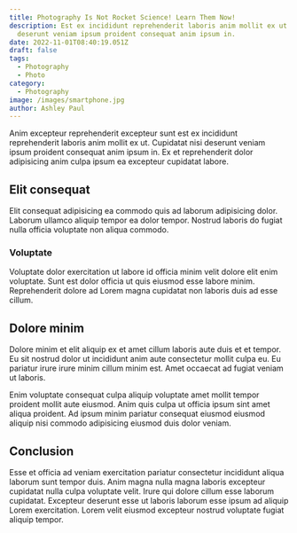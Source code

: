 ```yaml
---
title: Photography Is Not Rocket Science! Learn Them Now!
description: Est ex incididunt reprehenderit laboris anim mollit ex ut. Cupidatat nisi
  deserunt veniam ipsum proident consequat anim ipsum in.
date: 2022-11-01T08:40:19.051Z
draft: false
tags:
  - Photography
  - Photo
category:
  - Photography
image: /images/smartphone.jpg
author: Ashley Paul
---
```

Anim excepteur reprehenderit excepteur sunt est ex incididunt reprehenderit laboris anim mollit ex ut. Cupidatat nisi deserunt veniam ipsum proident consequat anim ipsum in. Ex et reprehenderit dolor adipisicing anim culpa ipsum ea excepteur cupidatat labore.
## Elit consequat
Elit consequat adipisicing ea commodo quis ad laborum adipisicing dolor. Laborum ullamco aliquip tempor ea dolor tempor. Nostrud laboris do fugiat nulla officia voluptate non aliqua commodo. 

### Voluptate
Voluptate dolor exercitation ut labore id officia minim velit dolore elit enim voluptate. Sunt est dolor officia ut quis eiusmod esse labore minim. Reprehenderit dolore ad Lorem magna cupidatat non laboris duis ad esse cillum.

## Dolore minim
Dolore minim et elit aliquip ex et amet cillum laboris aute duis et et tempor. Eu sit nostrud dolor ut incididunt anim aute consectetur mollit culpa eu. Eu pariatur irure irure minim cillum minim est. Amet occaecat ad fugiat veniam ut laboris.

Enim voluptate consequat culpa aliquip voluptate amet mollit tempor proident mollit aute eiusmod. Anim quis culpa ut officia ipsum sint amet aliqua proident. Ad ipsum minim pariatur consequat eiusmod eiusmod aliquip nisi commodo adipisicing eiusmod duis dolor veniam.
## Conclusion
Esse et officia ad veniam exercitation pariatur consectetur incididunt aliqua laborum sunt tempor duis. Anim magna nulla magna laboris excepteur cupidatat nulla culpa voluptate velit. Irure qui dolore cillum esse laborum cupidatat. Excepteur deserunt esse ut laboris laborum esse ipsum ad aliquip Lorem exercitation. Lorem velit eiusmod excepteur nostrud voluptate fugiat aliquip tempor.